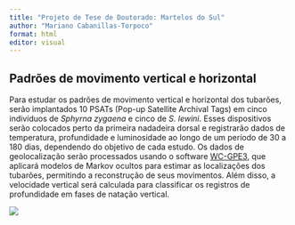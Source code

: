 ```yaml
---
title: "Projeto de Tese de Doutorado: Martelos do Sul"
author: "Mariano Cabanillas-Torpoco"
format: html
editor: visual
---
```


## Padrões de movimento vertical e horizontal

Para estudar os padrões de movimento vertical e horizontal dos tubarões, serão implantados 10 PSATs (Pop-up Satellite Archival Tags) em cinco indivíduos de *Sphyrna zygaena* e cinco de *S. lewini*. Esses dispositivos serão colocados perto da primeira nadadeira dorsal e registrarão dados de temperatura, profundidade e luminosidade ao longo de um período de 30 a 180 dias, dependendo do objetivo de cada estudo. Os dados de geolocalização serão processados usando o software [WC-GPE3](https://wildlifecomputers.com/support/downloads/), que aplicará modelos de Markov ocultos para estimar as localizações dos tubarões, permitindo a reconstrução de seus movimentos. Além disso, a velocidade vertical será calculada para classificar os registros de profundidade em fases de natação vertical.

![](web1.png)
